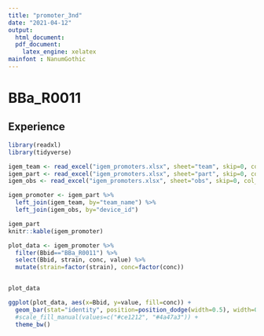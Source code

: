 ```yaml
---
title: "promoter_3nd"
date: "2021-04-12"
output: 
  html_document:
  pdf_document:
    latex_engine: xelatex
mainfont : NanumGothic
---
```


# BBa_R0011
## Experience

``` r
library(readxl)
library(tidyverse)
```

``` r
igem_team <- read_excel("igem_promoters.xlsx", sheet="team", skip=0, col_names=T)
igem_part <- read_excel("igem_promoters.xlsx", sheet="part", skip=0, col_names=T)
igem_obs <- read_excel("igem_promoters.xlsx", sheet="obs", skip=0, col_names=T)

igem_promoter <- igem_part %>%
  left_join(igem_team, by="team_name") %>%
  left_join(igem_obs, by="device_id")

igem_part
knitr::kable(igem_promoter)
```

``` r
plot_data <- igem_promoter %>% 
  filter(Bbid=="BBa_R0011") %>% 
  select(Bbid, strain, conc, value) %>% 
  mutate(strain=factor(strain), conc=factor(conc))


plot_data

ggplot(plot_data, aes(x=Bbid, y=value, fill=conc)) +
  geom_bar(stat="identity", position=position_dodge(width=0.5), width=0.4) +
  #scale_fill_manual(values=c("#ce1212", "#4a47a3")) +
  theme_bw()
```
